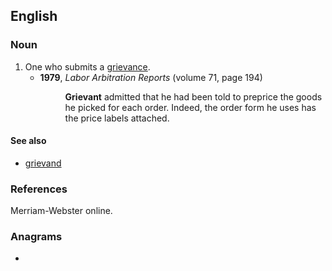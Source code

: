 ==English==

===Noun===
{{en-noun}}

# One who submits a [[grievance]].
#* '''1979''', ''Labor Arbitration Reports'' (volume 71, page 194)
#*: '''Grievant''' admitted that he had been told to preprice the goods he picked for each order. Indeed, the order form he uses has the price labels attached.

====See also====
* [[grievand]]

===References===
Merriam-Webster online.

===Anagrams===
* {{l|en|averting}}